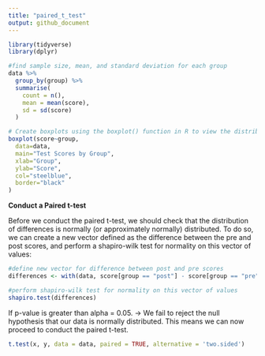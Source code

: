 ```yaml
---
title: "paired_t_test"
output: github_document
---
```



```r
library(tidyverse)
library(dplyr)
```


```r
#find sample size, mean, and standard deviation for each group
data %>%
  group_by(group) %>%
  summarise(
    count = n(),
    mean = mean(score),
    sd = sd(score)
  )
```

```r
# Create boxplots using the boxplot() function in R to view the distribution of scores for the pre and post groups:
boxplot(score~group,
  data=data,
  main="Test Scores by Group",
  xlab="Group",
  ylab="Score",
  col="steelblue",
  border="black"
)
```





**Conduct a Paired t-test**

Before we conduct the paired t-test, we should check that the distribution of differences is normally (or approximately normally) distributed. To do so, we can create a new vector defined as the difference between the pre and post scores, and perform a shapiro-wilk test for normality on this vector of values:
```r
#define new vector for difference between post and pre scores
differences <- with(data, score[group == "post"] - score[group == "pre"])

#perform shapiro-wilk test for normality on this vector of values
shapiro.test(differences)
```
If p-value is greater than alpha = 0.05. -> We fail to reject the null hypothesis that our data is normally distributed. 
This means we can now proceed to conduct the paired t-test.



```r
t.test(x, y, data = data, paired = TRUE, alternative = 'two.sided')
```


